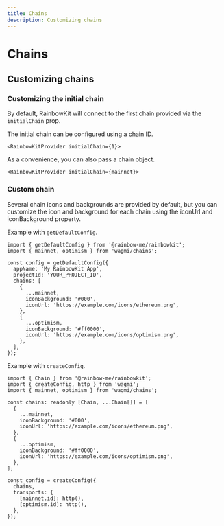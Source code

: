 ```yaml
---
title: Chains
description: Customizing chains
---
```


# Chains

## Customizing chains

### Customizing the initial chain

By default, RainbowKit will connect to the first chain provided via the `initialChain` prop.

The initial chain can be configured using a chain ID.

```tsx
<RainbowKitProvider initialChain={1}>
```

As a convenience, you can also pass a chain object.

```tsx
<RainbowKitProvider initialChain={mainnet}>
```

### Custom chain

Several chain icons and backgrounds are provided by default, but you can customize the icon and background for each chain using the iconUrl and iconBackground property.

Example with `getDefaultConfig`.

```tsx
import { getDefaultConfig } from '@rainbow-me/rainbowkit';
import { mainnet, optimism } from 'wagmi/chains';

const config = getDefaultConfig({
  appName: 'My RainbowKit App',
  projectId: 'YOUR_PROJECT_ID',
  chains: [
    {
      ...mainnet,
      iconBackground: '#000',
      iconUrl: 'https://example.com/icons/ethereum.png',
    },
    {
      ...optimism,
      iconBackground: '#ff0000',
      iconUrl: 'https://example.com/icons/optimism.png',
    },
  ],
});
```

Example with `createConfig`.

```tsx
import { Chain } from '@rainbow-me/rainbowkit';
import { createConfig, http } from 'wagmi';
import { mainnet, optimism } from 'wagmi/chains';

const chains: readonly [Chain, ...Chain[]] = [
  {
    ...mainnet,
    iconBackground: '#000',
    iconUrl: 'https://example.com/icons/ethereum.png',
  },
  {
    ...optimism,
    iconBackground: '#ff0000',
    iconUrl: 'https://example.com/icons/optimism.png',
  },
];

const config = createConfig({
  chains,
  transports: {
    [mainnet.id]: http(),
    [optimism.id]: http(),
  },
});
```
